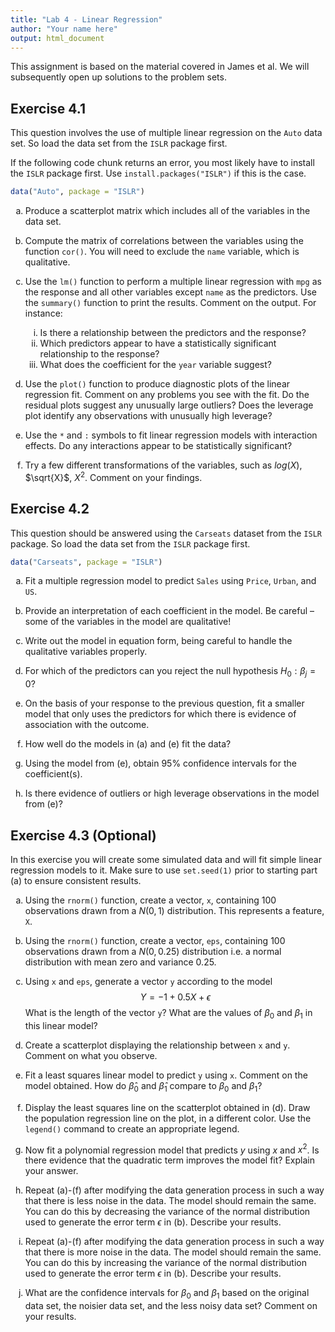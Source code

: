 ```yaml
---
title: "Lab 4 - Linear Regression"
author: "Your name here"
output: html_document
---
```


This assignment is based on the material covered in James et al. We will subsequently open up solutions to the problem sets.

## Exercise 4.1

This question involves the use of multiple linear regression on the `Auto` data set. So load the data set from the `ISLR` package first.

If the following code chunk returns an error, you most likely have to install the `ISLR` package first. Use `install.packages("ISLR")` if this is the case.

```r
data("Auto", package = "ISLR")
```


(a) Produce a scatterplot matrix which includes all of the variables in the data set.

(b) Compute the matrix of correlations between the variables using the function `cor()`. You will need to exclude the `name` variable, which is qualitative.

(c) Use the `lm()` function to perform a multiple linear regression with `mpg` as the response and all other variables except `name` as the predictors. Use the `summary()` function to print the results. Comment on the output. For instance:

    i. Is there a relationship between the predictors and the response?
    ii. Which predictors appear to have a statistically significant relationship to the response?
    iii. What does the coefficient for the `year` variable suggest?  
  
(d) Use the `plot()` function to produce diagnostic plots of the linear regression fit. Comment on any problems you see with the fit. Do the residual plots suggest any unusually large outliers? Does the leverage plot identify any observations with unusually high leverage?

(e) Use the `*` and `:` symbols to fit linear regression models with interaction effects. Do any interactions appear to be statistically significant?

(f) Try a few different transformations of the variables, such as $log(X)$, $\sqrt{X}$, $X^2$. Comment on your findings.


## Exercise 4.2

This question should be answered using the `Carseats` dataset from the `ISLR` package. So load the data set from the `ISLR` package first.

```r
data("Carseats", package = "ISLR")
```


(a) Fit a multiple regression model to predict `Sales` using `Price`,
`Urban`, and `US`.

(b) Provide an interpretation of each coefficient in the model. Be
careful -- some of the variables in the model are qualitative!

(c) Write out the model in equation form, being careful to handle the qualitative variables properly.

(d) For which of the predictors can you reject the null hypothesis $H_0 : \beta_j =0$?

(e) On the basis of your response to the previous question, fit a smaller model that only uses the predictors for which there is evidence of association with the outcome.

(f) How well do the models in (a) and (e) fit the data?

(g) Using the model from (e), obtain 95% confidence intervals for the coefficient(s).

(h) Is there evidence of outliers or high leverage observations in the model from (e)?


## Exercise 4.3 (Optional)

In this exercise you will create some simulated data and will fit simple linear regression models to it. Make sure to use `set.seed(1)` prior to starting part (a) to ensure consistent results.

(a) Using the `rnorm()` function, create a vector, `x`, containing 100 observations drawn from a $N(0,1)$ distribution. This represents a feature, `X`.

(b) Using the `rnorm()` function, create a vector, `eps`, containing 100 observations drawn from a $N(0,0.25)$ distribution i.e. a normal distribution with mean zero and variance 0.25.

(c) Using `x` and `eps`, generate a vector `y` according to the model
$$Y = -1 + 0.5X + \epsilon$$
What is the length of the vector `y`? What are the values of $\beta_0$ and $\beta_1$ in this linear model?

(d) Create a scatterplot displaying the relationship between `x` and `y`. Comment on what you observe.

(e) Fit a least squares linear model to predict `y` using `x`. Comment on the model obtained. How do $\hat{\beta}_0$ and $\hat{\beta}_1$ compare to $\beta_0$ and $\beta_1$?

(f) Display the least squares line on the scatterplot obtained in (d). Draw the population regression line on the plot, in a different color. Use the `legend()` command to create an appropriate legend.

(g) Now fit a polynomial regression model that predicts $y$ using $x$ and $x^2$. Is there evidence that the quadratic term improves the model fit? Explain your answer.

(h) Repeat (a)-(f) after modifying the data generation process in such a way that there is less noise in the data. The model should remain the same. You can do this by decreasing the variance of the normal distribution used to generate the error term $\epsilon$ in (b). Describe your results.

(i) Repeat (a)-(f) after modifying the data generation process in such a way that there is more noise in the data. The model should remain the same. You can do this by increasing the variance of the normal distribution used to generate the error term $\epsilon$ in (b). Describe your results.

(j) What are the confidence intervals for $\beta_0$ and $\beta_1$ based on the original data set, the noisier data set, and the less noisy data set? Comment on your results.

